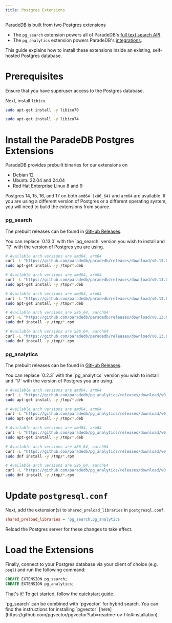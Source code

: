 ```yaml
---
title: Postgres Extensions
---
```


ParadeDB is built from two Postgres extensions

- The `pg_search` extension powers all of ParadeDB's [full text search API](/documentation).
- The `pg_analytics` extension powers ParadeDB's [integrations](/integrations).

This guide explains how to install these extensions inside an existing, self-hosted Postgres database.

# Prerequisites

Ensure that you have superuser access to the Postgres database.

Next, install `libicu`.

<CodeGroup>

```bash Ubuntu 20.04 or 22.04
sudo apt-get install -y libicu70
```

```bash Ubuntu 24.04
sudo apt-get install -y libicu74
```

</CodeGroup>

# Install the ParadeDB Postgres Extensions

ParadeDB provides prebuilt binaries for our extensions on

- Debian 12
- Ubuntu 22.04 and 24.04
- Red Hat Enterprise Linux 8 and 9

Postgres 14, 15, 16, and 17 on both `amd64 (x86_64)` and `arm64` are available. If you are using a different version of Postgres or a different operating system, you will need to build the extensions from source.

### pg_search

The prebuilt releases can be found in [GitHub Releases](https://github.com/paradedb/paradedb/releases/latest).

<Note>
  You can replace `0.13.0` with the `pg_search` version you wish to install and
  `17` with the version of Postgres you are using.
</Note>

<CodeGroup>

```bash Ubuntu 24.04
# Available arch versions are amd64, arm64
curl -L "https://github.com/paradedb/paradedb/releases/download/v0.13.0/postgresql-17-pg-search_0.13.0-1PARADEDB-noble_amd64.deb" -o /tmp/pg_search.deb
sudo apt-get install -y /tmp/*.deb
```

```bash Ubuntu 22.04
# Available arch versions are amd64, arm64
curl -L "https://github.com/paradedb/paradedb/releases/download/v0.13.0/postgresql-17-pg-search_0.13.0-1PARADEDB-jammy_amd64.deb" -o /tmp/pg_search.deb
sudo apt-get install -y /tmp/*.deb
```

```bash Debian 12
# Available arch versions are amd64, arm64
curl -L "https://github.com/paradedb/paradedb/releases/download/v0.13.0/postgresql-17-pg-search_0.13.0-1PARADEDB-bookworm_amd64.deb" -o /tmp/pg_search.deb
sudo apt-get install -y /tmp/*.deb
```

```bash RHEL 9
# Available arch versions are x86_64, aarch64
curl -L "https://github.com/paradedb/paradedb/releases/download/v0.13.0/pg_search_17-0.13.0-1PARADEDB.el9.x86_64.rpm" -o /tmp/pg_search.rpm
sudo dnf install -y /tmp/*.rpm
```

```bash RHEL 8
# Available arch versions are x86_64, aarch64
curl -L "https://github.com/paradedb/paradedb/releases/download/v0.13.0/pg_search_17-0.13.0-1PARADEDB.el8.x86_64.rpm" -o /tmp/pg_search.rpm
sudo dnf install -y /tmp/*.rpm
```

</CodeGroup>

### pg_analytics

The prebuilt releases can be found in [GitHub Releases](https://github.com/paradedb/pg_analytics/releases/latest).

<Note>
  You can replace `0.2.3` with the `pg_analytics` version you wish to install
  and `17` with the version of Postgres you are using.
</Note>

<CodeGroup>

```bash Ubuntu 24.04
# Available arch versions are amd64, arm64
curl -L "https://github.com/paradedb/pg_analytics/releases/download/v0.2.3/postgresql-17-pg-analytics_0.2.3-1PARADEDB-noble_amd64.deb" -o /tmp/pg_analytics.deb
sudo apt-get install -y /tmp/*.deb
```

```bash Ubuntu 22.04
# Available arch versions are amd64, arm64
curl -L "https://github.com/paradedb/pg_analytics/releases/download/v0.2.3/postgresql-17-pg-analytics_0.2.3-1PARADEDB-jammy_amd64.deb" -o /tmp/pg_analytics.deb
sudo apt-get install -y /tmp/*.deb
```

```bash Debian 12
# Available arch versions are amd64, arm64
curl -L "https://github.com/paradedb/pg_analytics/releases/download/v0.2.3/postgresql-17-pg-analytics_0.2.3-1PARADEDB-bookworm_amd64.deb" -o /tmp/pg_analytics.deb
sudo apt-get install -y /tmp/*.deb
```

```bash RHEL 9
# Available arch versions are x86_64, aarch64
curl -L "https://github.com/paradedb/pg_analytics/releases/download/v0.2.3/pg_analytics_17-0.2.3-1PARADEDB.el9.x86_64.rpm" -o /tmp/pg_analytics.rpm
sudo dnf install -y /tmp/*.rpm
```

```bash RHEL 8
# Available arch versions are x86_64, aarch64
curl -L "https://github.com/paradedb/pg_analytics/releases/download/v0.2.3/pg_analytics_17-0.2.3-1PARADEDB.el8.x86_64.rpm" -o /tmp/pg_analytics.rpm
sudo dnf install -y /tmp/*.rpm
```

</CodeGroup>

# Update `postgresql.conf`

Next, add the extension(s) to `shared_preload_libraries` in `postgresql.conf`.

```ini
shared_preload_libraries = 'pg_search,pg_analytics'
```

Reload the Postgres server for these changes to take effect.

# Load the Extensions

Finally, connect to your Postgres database via your client of choice (e.g. `psql`) and run the following command:

```sql
CREATE EXTENSION pg_search;
CREATE EXTENSION pg_analytics;
```

That's it! To get started, follow the [quickstart guide](/documentation/getting-started/quickstart).

<Note>
  `pg_search` can be combined with `pgvector` for hybrid search. You can find
  the instructions for installing `pgvector`
  [here](https://github.com/pgvector/pgvector?tab=readme-ov-file#installation).
</Note>
